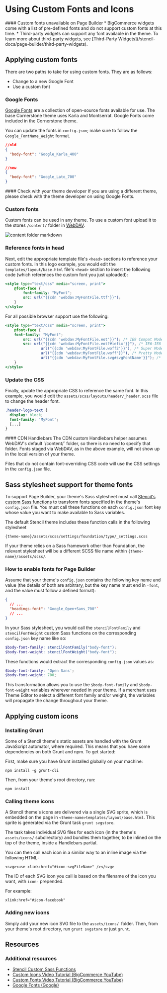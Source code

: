 # Using Custom Fonts and Icons

<Callout type="warning">
  #### Custom fonts unavailable on Page Builder
  * BigCommerce widgets come with a list of pre-defined fonts and do not support custom fonts at this time. 
  * Third-party widgets can support any font available in the theme. To learn more about third-party widgets, see [Third-Party Widgets](/stencil-docs/page-builder/third-party-widgets).
</Callout>


<a id="markdown-applying-custom-fonts" name="applying-custom-fonts"></a>

## Applying custom fonts

There are two paths to take for using custom fonts. They are as follows:
- Change to a new Google Font
- Use a custom font

### Google Fonts

[Google Fonts](https://fonts.google.com/) are a collection of open-source fonts available for use. The base Cornerstone theme uses Karla and Montserrat. Google Fonts come included in the Cornerstone theme.  

You can update the fonts in `config.json`; make sure to follow the `Google_FontName_Weight` format.

```json showLineNumbers
//old
{
  "body-font": "Google_Karla_400"
}

//new
{
  "body-font": "Google_Lato_700"
}
```

<Callout type="info">
  #### Check with your theme developer
  If you are using a different theme, please check with the theme developer on using Google Fonts.
</Callout>


### Custom fonts

Custom fonts can be used in any theme. To use a custom font upload it to the stores `/content/` folder in [WebDAV](https://support.bigcommerce.com/s/article/File-Access-WebDAV).

![content folder markdown](https://raw.githubusercontent.com/bigcommerce/dev-docs/master/assets/images/content_folder_webdav.png "Content Folder WebDAV")

### Reference fonts in head

Next, edit the appropriate template file's `<head>` sections to reference your custom fonts. In this logo example, you would edit the `templates/layout/base.html` file's `<head>` section to insert the following code (which references the custom font you just uploaded):

```handlebars showLineNumbers
<style type="text/css" media="screen, print">
    @font-face {
        font-family: "MyFont";
        src: url("{{cdn 'webdav:MyFontFile.ttf'}}");
    }
</style>
```

For all possible browser support use the following:

```handlebars showLineNumbers
<style type="text/css" media="screen, print">
    @font-face {
    font-family: "MyFont";
        src: url("{{cdn 'webdav:MyFontFile.eot'}}"); /* IE9 Compat Modes */
        src: url("{{cdn 'webdav:MyFontFile.eot?#iefix'}}"), /* IE6-IE8 */
                url("{{cdn 'webdav:MyFontFile.woff2'}}"), /* Super Modern Browsers */
                url("{{cdn 'webdav:MyFontFile.woff'}}"), /* Pretty Modern Browsers */
                url("{{cdn 'webdav:MyFontFile.svg#svgFontName'}}"); /* Legacy iOS */
    }
</style>
```

### Update the CSS

Finally, update the appropriate CSS to reference the same font. In this example, you would edit the `assets/scss/layouts/header/_header.scss` file to change the header font.

```css showLineNumbers
.header-logo-text {
  display: block;
  font-family: 'MyFont';
  [...]
}
```

<Callout type="info">
  #### CDN Handlebars
  The CDN custom Handlebars helper assumes WebDAV's default `/content/` folder, so there is no need to specify that folder.
  Fonts staged via WebDAV, as in the above example, will not show up in the local version of your theme.
</Callout>

Files that do not contain font-overriding CSS code will use the CSS settings in the `config.json` file.

<a id="markdown-sass-stylesheet-support-for-theme-fonts" name="sass-stylesheet-support-for-theme-fonts"></a>

## Sass stylesheet support for theme fonts

To support Page Builder, your theme's Sass stylesheet must call [Stencil's custom Sass functions](/stencil-docs/storefront-customization/custom-sass-functions) to transform fonts specified in the theme's `config.json` file. You must call these functions on each `config.json` font key whose value you want to make available to Sass variables.

The default Stencil theme includes these function calls in the following stylesheet

```
{theme-name}/assets/scss/settings/foundation/type/_settings.scss
```

If your theme relies on a Sass framework other than Foundation, the relevant stylesheet will be a different SCSS file name within `{theme-name}/assets/scss/`.

### How to enable fonts for Page Builder

Assume that your theme's `config.json` contains the following key name and value (the details of both are arbitrary, but the key name must end in `-font`, and the value must follow a defined format):

```json showLineNumbers
{
  // ...
  "headings-font": "Google_Open+Sans_700"`
  // ...
}
```

In your Sass stylesheet, you would call the `stencilFontFamily` and `stencilFontWeight` custom Sass functions on the corresponding `config.json` key name like so:

```scss showLineNumbers
$body-font-family: stencilFontFamily("body-font");
$body-font-weight: stencilFontWeight("body-font");
```

These functions would extract the corresponding `config.json` values as:

```scss showLineNumbers
$body-font-family: 'Open Sans';
$body-font-weight: 700;
```

This transformation allows you to use the `$body-font-family` and `$body-font-weight` variables wherever needed in your theme. If a merchant uses Theme Editor to select a different font family and/or weight, the variables will propagate the change throughout your theme.

<a id="markdown-applying-custom-icons" name="applying-custom-icons"></a>

## Applying custom icons

### Installing Grunt

Some of a Stencil theme's static assets are handled with the Grunt JavaScript automator, where required. This means that you have some dependencies on both Grunt and npm. To get started:

First, make sure you have Grunt installed globally on your machine:

`npm install -g grunt-cli`

Then, from your theme's root directory, run:

`npm install`

### Calling theme icons

A Stencil theme's icons are delivered via a single SVG sprite, which is embedded on the page in
`<theme-name>templates/layout/base.html`. This sprite is generated via the Grunt task `grunt svgstore`.

The task takes individual SVG files for each icon (in the theme's `assets/icons/` subdirectory) and bundles them together, to be inlined on the top of the theme, inside a Handlebars partial.

You can then call each icon in a similar way to an inline image via the following HTML:

`<svg><use xlink:href="#icon-svgFileName" /></svg>`

The ID of each SVG icon you call is based on the filename of the icon you want, with `icon-` prepended.

For example:

`xlink:href="#icon-facebook"`

### Adding new icons

Simply add your new icon SVG file to the `assets/icons/ `folder. Then, from your theme's root directory, run `grunt svgstore` or just `grunt`.

## Resources

### Additional resources
* [Stencil Custom Sass Functions](/stencil-docs/storefront-customization/custom-sass-functions)
* [Custom Icons Video Tutorial (BigCommerce YouTube)](https://youtube.com/watch?v=ZwrVN5QrEZY)  
* [Custom Fonts Video Tutorial (BigCommerce YouTube)](https://youtube.com/watch/-w7Hbn_p_pw) 
* [Google Fonts (Google)](https://fonts.google.com/)
